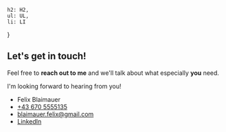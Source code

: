 
    h2: H2,
    ul: UL,
    li: LI
}

## Let's get in touch!

Feel free to **reach out to me** and we'll talk about what especially **you** need.

I'm looking forward to hearing from you!

- <Icon name="heroicons:user-solid" className="h-6 sm:h-8 text-primary" /> Felix Blaimauer
- <Icon name="heroicons:phone-solid" className="inline h-6 sm:h-8 text-primary" /> [+43 670 5555135](tel:+43670555135)
- <Icon name="heroicons:envelope-solid" className="inline h-6 sm:h-8 text-primary" /> [blaimauer.felix@gmail.com](mailto:blaimauer.felix@gmail.com)
- <Icon name="pajamas:linkedin" className="inline h-6 sm:h-8 text-primary" /> <a target="_blank" href="https://www.linkedin.com/in/felix-blaimauer-a424b22bb">LinkedIn</a>